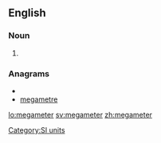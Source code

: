 ==English==

===Noun===
{{en-noun}}

# {{US}} {{alternative spelling of|[[megametre]]}}

===Anagrams===
* {{alphagram|aeeegmmrt}}
* [[megametre#English|megametre]]

[[Category:SI units]]

[[lo:megameter]]
[[sv:megameter]]
[[zh:megameter]]